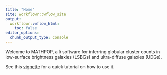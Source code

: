 ```yaml
---
title: "Home"
site: workflowr::wflow_site
output:
  workflowr::wflow_html:
    toc: false
editor_options:
  chunk_output_type: console
---
```


Welcome to MATHPOP, a `R` software for inferring globular cluster counts in low-surface brightness galaxies (LSBGs) and ultra-diffuse galaxies (UDGs).

See this [vignette](vignette.html) for a quick tutorial on how to use it.

